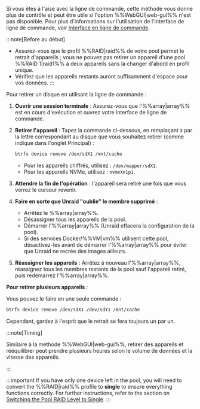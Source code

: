 Si vous êtes à l'aise avec la ligne de commande, cette méthode vous donne plus de contrôle et peut être utile si l'option %%WebGUI|web-gui%% n'est pas disponible. Pour plus d'informations sur l'utilisation de l'interface de ligne de commande, voir [Interface en ligne de commande](../../../system-administration/advanced-tools/command-line-interface.mdx).

:::note[Before au début]
- Assurez-vous que le profil %%RAID|raid%% de votre pool permet le retrait d'appareils ; vous ne pouvez pas retirer un appareil d'une pool %%RAID 1|raid1%% à deux appareils sans la changer d'abord en profil unique.
- Vérifiez que les appareils restants auront suffisamment d'espace pour vos données.
:::

Pour retirer un disque en utilisant la ligne de commande :

1. **Ouvrir une session terminale** : Assurez-vous que l'%%array|array%% est en cours d'exécution et ouvrez votre interface de ligne de commande.

2. **Retirer l'appareil** : Tapez la commande ci-dessous, en remplaçant `X` par la lettre correspondant au disque que vous souhaitez retirer (comme indiqué dans l'onglet Principal) :

   ```bash
   btrfs device remove /dev/sdX1 /mnt/cache
   ```

   - Pour les appareils chiffrés, utilisez : `/dev/mapper/sdX1`.
   - Pour les appareils NVMe, utilisez : `nvmeXn1p1`.

3. **Attendre la fin de l'opération** : l'appareil sera retiré une fois que vous verrez le curseur revenir.

4. **Faire en sorte que Unraid "oublie" le membre supprimé** :
   - Arrêtez le %%array|array%%.
   - Désassigner tous les appareils de la pool.
   - Démarrer l'%%array|array%% (Unraid effacera la configuration de la pool).
   - Si des services Docker/%%VM|vm%% utilisent cette pool, désactivez-les avant de démarrer l'%%array|array%% pour éviter que Unraid ne recrée des images ailleurs.

5. **Réassigner les appareils** : Arrêtez à nouveau l'%%array|array%%, réassignez tous les membres restants de la pool sauf l'appareil retiré, puis redémarrez l'%%array|array%%.

**Pour retirer plusieurs appareils** :

Vous pouvez le faire en une seule commande :

```bash
btrfs device remove /dev/sdX1 /dev/sdY1 /mnt/cache
```

Cependant, gardez à l'esprit que le retrait se fera toujours un par un.

:::note\[Timing]

Similaire à la méthode %%WebGUI|web-gui%%, retirer des appareils et rééquilibrer peut prendre plusieurs heures selon le volume de données et la vitesse des appareils.

:::

:::important
If you have only one device left in the pool, you will need to convert the %%RAID|raid%% profile to **single** to ensure everything functions correctly. For further instructions, refer to the section on [Switching the Pool RAID Level to Single](#changing-pool-raid-levels).
:::
